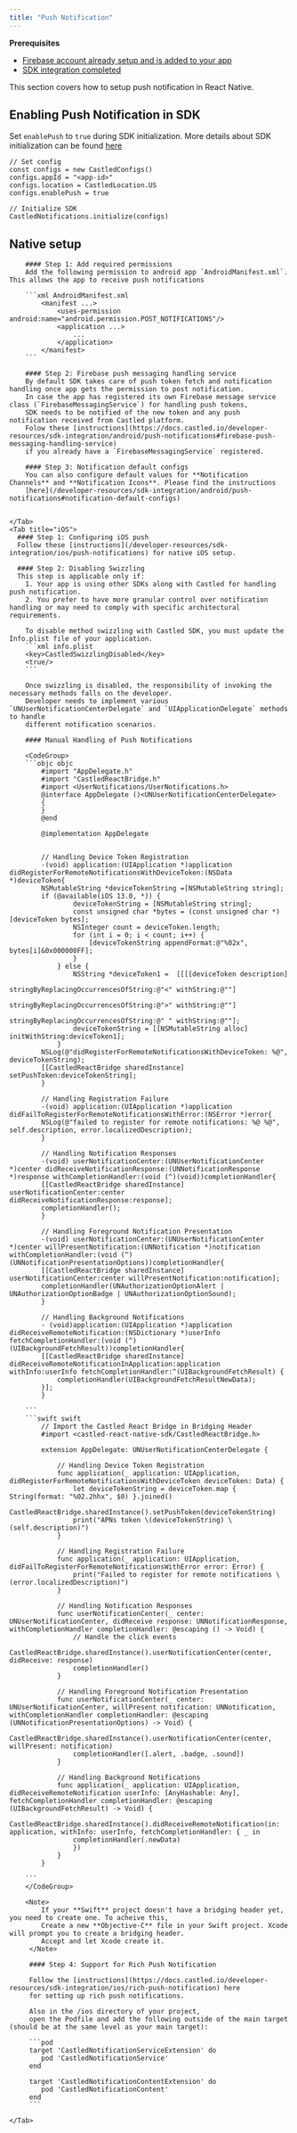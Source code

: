 ```yaml
---
title: "Push Notification"
---
```


<Info>

**Prerequisites**

- [Firebase account already setup and is added to your app](/developer-resources/sdk-integration/android/fcm-setup)
- [SDK integration completed](/developer-resources/sdk-integration/reactnative/getting-started)

</Info>

This section covers how to setup push notification in React Native.

## Enabling Push Notification in SDK

Set `enablePush` to `true` during SDK initialization. More details about SDK initialization can be found
[here](/developer-resources/sdk-integration/reactnative/getting-started#initialization)

```tsx
// Set config
const configs = new CastledConfigs()
configs.appId = "<app-id>"
configs.location = CastledLocation.US
configs.enablePush = true

// Initialize SDK
CastledNotifications.initialize(configs)
```

## Native setup

<Tabs>
    <Tab title="Android">
      
        #### Step 1: Add required permissions
        Add the following permission to android app `AndroidManifest.xml`. This allows the app to receive push notifications

        ```xml AndroidManifest.xml
            <manifest ...>
                <uses-permission android:name="android.permission.POST_NOTIFICATIONS"/>
                <application ...>
                    ...
                </application>
            </manifest>
        ```

        #### Step 2: Firebase push messaging handling service
        By default SDK takes care of push token fetch and notification handling once app gets the permission to post notification.
        In case the app has registered its own Firebase message service class (`FirebaseMessagingService`) for handling push tokens,
        SDK needs to be notified of the new token and any push notification received from Castled platform.
        Folow these [instructions](https://docs.castled.io/developer-resources/sdk-integration/android/push-notifications#firebase-push-messaging-handling-service)
        if you already have a `FirebaseMessagingService` registered.

        #### Step 3: Notification default configs
        You can also configure default values for **Notification Channels** and **Notification Icons**. Please find the instructions
        [here](/developer-resources/sdk-integration/android/push-notifications#notification-default-configs)


    </Tab>
    <Tab title="iOS">
      #### Step 1: Configuring iOS push
      Follow these [instructions](/developer-resources/sdk-integration/ios/push-notifications) for native iOS setup.

      #### Step 2: Disabling Swizzling
      This step is applicable only if:
        1. Your app is using other SDKs along with Castled for handling push notification.
        2. You prefer to have more granular control over notification handling or may need to comply with specific architectural requirements.

        To disable method swizzling with Castled SDK, you must update the Info.plist file of your application.
        ```xml info.plist
        <key>CastledSwizzlingDisabled</key>
        <true/>
        ```

        Once swizzling is disabled, the responsibility of invoking the necessary methods falls on the developer.
        Developer needs to implement various `UNUserNotificationCenterDelegate` and `UIApplicationDelegate` methods to handle
        different notification scenarios.

        #### Manual Handling of Push Notifications

        <CodeGroup>
        ```objc objc
            #import "AppDelegate.h"
            #import "CastledReactBridge.h"
            #import <UserNotifications/UserNotifications.h>
            @interface AppDelegate ()<UNUserNotificationCenterDelegate>
            {
            }
            @end
            
            @implementation AppDelegate


            // Handling Device Token Registration
            -(void) application:(UIApplication *)application didRegisterForRemoteNotificationsWithDeviceToken:(NSData *)deviceToken{
            NSMutableString *deviceTokenString =[NSMutableString string];
            if (@available(iOS 13.0, *)) {
                    deviceTokenString = [NSMutableString string];
                    const unsigned char *bytes = (const unsigned char *)[deviceToken bytes];
                    NSInteger count = deviceToken.length;
                    for (int i = 0; i < count; i++) {
                        [deviceTokenString appendFormat:@"%02x", bytes[i]&0x000000FF];
                    }
                } else {
                    NSString *deviceToken1 =  [[[[deviceToken description]
                                            stringByReplacingOccurrencesOfString:@"<" withString:@""]
                                            stringByReplacingOccurrencesOfString:@">" withString:@""]
                                        stringByReplacingOccurrencesOfString:@" " withString:@""];
                    deviceTokenString = [[NSMutableString alloc] initWithString:deviceToken1];
                }
            NSLog(@"didRegisterForRemoteNotificationsWithDeviceToken: %@", deviceTokenString);
            [[CastledReactBridge sharedInstance] setPushToken:deviceTokenString];
            }

            // Handling Registration Failure
            -(void) application:(UIApplication *)application didFailToRegisterForRemoteNotificationsWithError:(NSError *)error{
            NSLog(@"failed to register for remote notifications: %@ %@", self.description, error.localizedDescription);
            }

            // Handling Notification Responses
            -(void) userNotificationCenter:(UNUserNotificationCenter *)center didReceiveNotificationResponse:(UNNotificationResponse *)response withCompletionHandler:(void (^)(void))completionHandler{
            [[CastledReactBridge sharedInstance] userNotificationCenter:center didReceiveNotificationResponse:response];
            completionHandler();
            }

            // Handling Foreground Notification Presentation
            -(void) userNotificationCenter:(UNUserNotificationCenter *)center willPresentNotification:(UNNotification *)notification withCompletionHandler:(void (^)(UNNotificationPresentationOptions))completionHandler{
            [[CastledReactBridge sharedInstance] userNotificationCenter:center willPresentNotification:notification];
            completionHandler(UNAuthorizationOptionAlert | UNAuthorizationOptionBadge | UNAuthorizationOptionSound);
            }

            // Handling Background Notifications
            - (void)application:(UIApplication *)application didReceiveRemoteNotification:(NSDictionary *)userInfo fetchCompletionHandler:(void (^)(UIBackgroundFetchResult))completionHandler{
            [[CastledReactBridge sharedInstance] didReceiveRemoteNotificationInApplication:application withInfo:userInfo fetchCompletionHandler:^(UIBackgroundFetchResult) {
                completionHandler(UIBackgroundFetchResultNewData);
            }];
            }

        ```
        ```swift swift
            // Import the Castled React Bridge in Bridging Header
            #import <castled-react-native-sdk/CastledReactBridge.h>

            extension AppDelegate: UNUserNotificationCenterDelegate {

                // Handling Device Token Registration
                func application(_ application: UIApplication, didRegisterForRemoteNotificationsWithDeviceToken deviceToken: Data) {
                    let deviceTokenString = deviceToken.map { String(format: "%02.2hhx", $0) }.joined()
                    CastledReactBridge.sharedInstance().setPushToken(deviceTokenString)
                    print("APNs token \(deviceTokenString) \(self.description)")
                }

                // Handling Registration Failure
                func application(_ application: UIApplication, didFailToRegisterForRemoteNotificationsWithError error: Error) {
                    print("Failed to register for remote notifications \(error.localizedDescription)")
                }

                // Handling Notification Responses
                func userNotificationCenter(_ center: UNUserNotificationCenter, didReceive response: UNNotificationResponse, withCompletionHandler completionHandler: @escaping () -> Void) {
                    // Handle the click events
                    CastledReactBridge.sharedInstance().userNotificationCenter(center, didReceive: response)
                    completionHandler()
                }

                // Handling Foreground Notification Presentation
                func userNotificationCenter(_ center: UNUserNotificationCenter, willPresent notification: UNNotification, withCompletionHandler completionHandler: @escaping (UNNotificationPresentationOptions) -> Void) {
                    CastledReactBridge.sharedInstance().userNotificationCenter(center, willPresent: notification)
                    completionHandler([.alert, .badge, .sound])
                }

                // Handling Background Notifications
                func application(_ application: UIApplication, didReceiveRemoteNotification userInfo: [AnyHashable: Any], fetchCompletionHandler completionHandler: @escaping (UIBackgroundFetchResult) -> Void) {
                    CastledReactBridge.sharedInstance().didReceiveRemoteNotification(in: application, withInfo: userInfo, fetchCompletionHandler: { _ in
                    completionHandler(.newData)
                    })
                }
            }

        ```
        </CodeGroup>

        <Note>
            If your **Swift** project doesn't have a bridging header yet, you need to create one. To acheive this,
            Create a new **Objective-C** file in your Swift project. Xcode will prompt you to create a bridging header.
            Accept and let Xcode create it.
         </Note>

         #### Step 4: Support for Rich Push Notification

         Follow the [instructions](https://docs.castled.io/developer-resources/sdk-integration/ios/rich-push-notification) here
         for setting up rich push notifications.

         Also in the /ios directory of your project,
         open the Podfile and add the following outside of the main target (should be at the same level as your main target):

         ```pod
         target 'CastledNotificationServiceExtension' do
            pod 'CastledNotificationService'
         end

         target 'CastledNotificationContentExtension' do
            pod 'CastledNotificationContent'
         end
         ```

    </Tab>

</Tabs>
